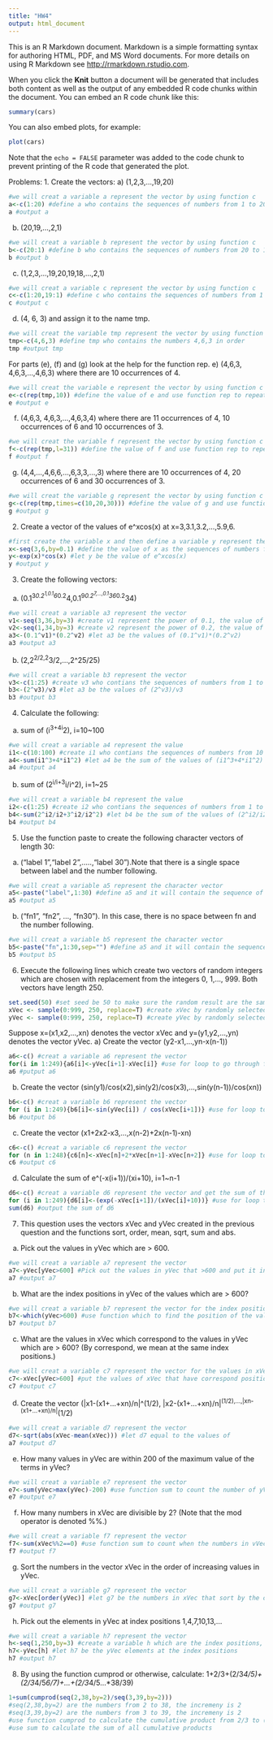 ```yaml
---
title: "HW4"
output: html_document
---
```


This is an R Markdown document. Markdown is a simple formatting syntax for authoring HTML, PDF, and MS Word documents. For more details on using R Markdown see <http://rmarkdown.rstudio.com>.

When you click the **Knit** button a document will be generated that includes both content as well as the output of any embedded R code chunks within the document. You can embed an R code chunk like this:

```r
summary(cars)
```

You can also embed plots, for example:

```r
plot(cars)
```

Note that the `echo = FALSE` parameter was added to the code chunk to prevent printing of the R code that generated the plot.

Problems:
1. Create the vectors:
a) (1,2,3,...,19,20)
```r
#we will creat a variable a represent the vector by using function c
a<-c(1:20) #define a who contains the sequences of numbers from 1 to 20
a #output a 
```
b) (20,19,...,2,1)
```r
#we will creat a variable b represent the vector by using function c
b<-c(20:1) #define b who contains the sequences of numbers from 20 to 1
b #output b
```
c) (1,2,3,...,19,20,19,18,...,2,1)
```r
#we will creat a variable c represent the vector by using function c
c<-c(1:20,19:1) #define c who contains the sequences of numbers from 1 to 20 followed by sequences of numbers from 19 to 1
c #output c
```
d) (4, 6, 3) and assign it to the name tmp.
```r
#we will creat the variable tmp represent the vector by using function c
tmp<-c(4,6,3) #define tmp who contains the numbers 4,6,3 in order
tmp #output tmp
```
For parts (e), (f) and (g) look at the help for the function rep.
e) (4,6,3, 4,6,3,...,4,6,3) where there are 10 occurrences of 4.
```r
#we will creat the variable e represent the vector by using function c
e<-c(rep(tmp,10)) #define the value of e and use function rep to repeat tmp 10 times in e
e #output e
```
f) (4,6,3, 4,6,3,...,4,6,3,4) where there are 11 occurrences of 4, 10
occurrences of 6 and 10 occurrences of 3.
```r
#we will creat the variable f represent the vector by using function c
f<-c(rep(tmp,l=31)) #define the value of f and use function rep to repeat tmp in f until the length of f is 31
f #output f
```
g) (4,4,...,4,6,6,...,6,3,3,...,3) where there  are 10 occurrences of 4, 20 occurrences of 6 and 30 occurrences of 3.
```r
#we will creat the variable g represent the vector by using function c
g<-c(rep(tmp,times=c(10,20,30))) #define the value of g and use function rep to let 4 repeat 10 times, 6 repeat 20 times and 3 repeat 30 times
g #output g
```
2. Create a vector of the values of e^xcos(x) at x=3,3.1,3.2,...,5.9,6.
```r
#first create the variable x and then define a variable y represent the vector of the values of e^xcos(x)
x<-seq(3,6,by=0.1) #define the value of x as the sequences of numbers from 3 to 6, the incremeny is 0.1
y<-exp(x)*cos(x) #let y be the value of e^xcos(x)
y #output y
```
3. Create the following vectors:
a) (0.1^3*0.2^1,0.1^6*0.2^4,0.1^9*0.2^7,...,0.1^36*0.2^34)
```r
#we will creat a variable a3 represent the vector
v1<-seq(3,36,by=3) #create v1 represent the power of 0.1, the value of v1 is the sequences of numbers from 3 to 36, the incremeny is 3
v2<-seq(1,34,by=3) #create v2 represent the power of 0.2, the value of v2 is the sequences of numbers from 1 to 34, the incremeny is 3
a3<-(0.1^v1)*(0.2^v2) #let a3 be the values of (0.1^v1)*(0.2^v2) 
a3 #output a3
```
b) (2,2^2/2,2^3/2,...,2^25/25)
```r
#we will creat a variable b3 represent the vector
v3<-c(1:25) #create v3 who contians the sequences of numbers from 1 to 25
b3<-(2^v3)/v3 #let a3 be the values of (2^v3)/v3
b3 #output b3
```
4. Calculate the following: 
a) sum of (i^3+4i^2), i=10~100
```r
#we will creat a variable a4 represent the value
i1<-c(10:100) #create i1 who contians the sequences of numbers from 10 to 100
a4<-sum(i1^3+4*i1^2) #let a4 be the sum of the values of (i1^3+4*i1^2)
a4 #output a4
```
b) sum of (2^i/i+3^i/i^2), i=1~25
```r
#we will creat a variable b4 represent the value
i2<-c(1:25) #create i2 who contians the sequences of numbers from 1 to 25
b4<-sum(2^i2/i2+3^i2/i2^2) #let b4 be the sum of the values of (2^i2/i2+3^i2/i2^2)
b4 #output b4
```
5. Use the function paste to create the following character vectors of length 30:
a) ("label 1","label 2",.....,"label 30").Note that there is a single space between label and the number following.
```r
#we will creat a variable a5 represent the character vector
a5<-paste("label",1:30) #define a5 and it will contain the sequence of "label" with a number from 1 to 30 in order (have space between)
a5 #output a5
```
b) ("fn1", "fn2", ..., "fn30"). In this case, there is no space between fn and the number following.
```r
#we will creat a variable b5 represent the character vector
b5<-paste("fn",1:30,sep="") #define a5 and it will contain the sequence of "fn" with a number from 1 to 30 in order, and change each pair of "fn" and number to string (no space between)
b5 #output b5
```
6. Execute the following lines which create two vectors of random integers which are chosen with replacement from the integers 0, 1,..., 999. Both vectors have length 250.
```r
set.seed(50) #set seed be 50 to make sure the random result are the same
xVec <- sample(0:999, 250, replace=T) #create xVec by randomly selected 250 integers between 0 to 999 with replacement
yVec <- sample(0:999, 250, replace=T) #create yVec by randomly selected 250 integers between 0 to 999 with replacement
```
Suppose x=(x1,x2,...,xn) denotes the vector xVec and y=(y1,y2,...,yn) denotes the vector yVec.
a) Create the vector (y2-x1,...,yn-x(n-1))
```r
a6<-c() #creat a variable a6 represent the vector
for(i in 1:249){a6[i]<-yVec[i+1]-xVec[i]} #use for loop to go through from the fisrt value to the last in a6, define the values to be yVec(i+1)-xVec(i)
a6 #putput a6
```
b) Create the vector (sin(y1)/cos(x2),sin(y2)/cos(x3),...,sin(y(n-1))/cos(xn))
```r
b6<-c() #creat a variable b6 represent the vector
for (i in 1:249){b6[i]<-sin(yVec[i]) / cos(xVec[i+1])} #use for loop to go through from the fisrt value to the last in b6, define the values to be sin(yVec(i) / cos(xVec(i+1))
b6 #output b6
```
c) Create the vector (x1+2x2-x3,...,x(n-2)+2x(n-1)-xn)
```r
c6<-c() #creat a variable c6 represent the vector
for (n in 1:248){c6[n]<-xVec[n]+2*xVec[n+1]-xVec[n+2]} #use for loop to go through from the fisrt value to the last in c6, define the values to be xVec(n)+2*xVec(n+1)-xVec(n+2)
c6 #output c6
```
d) Calculate the sum of e^(-x(i+1))/(xi+10), i=1~n-1
```r
d6<-c() #creat a variable d6 represent the vector and get the sum of the values
for (i in 1:249){d6[i]<-(exp(-xVec[i+1])/(xVec[i]+10))} #use for loop to go through from the fisrt value to the last in d6, define the values equal to e^(-x(i+1))/(xi+10)
sum(d6) #output the sum of d6
```
7. This question uses the vectors xVec and yVec created in the previous question and the functions sort, order, mean, sqrt, sum and abs.
a) Pick out the values in yVec which are > 600.
```r
#we will creat a variable a7 represent the vector
a7<-yVec[yVec>600] #Pick out the values in yVec that >600 and put it in a7
a7 #output a7
```
b) What are the index positions in yVec of the values which are > 600?
```r
#we will creat a variable b7 represent the vector for the index positions
b7<-which(yVec>600) #use function which to find the position of the value that >600 in yVec
b7 #output b7
```
c) What are the values in xVec which correspond to the values in yVec which are > 600? (By correspond, we mean at the same index
positions.)
```r
#we will creat a variable c7 represent the vector for the values in xVec which correspond to the values in yVec which are > 600
c7<-xVec[yVec>600] #put the values of xVec that have correspond positions to yVec>600 into c7
c7 #output c7
```
d) Create the vector (|x1-(x1+...+xn)/n|^(1/2), |x2-(x1+...+xn)/n|^(1/2),...,|xn-(x1+...+xn)/n|^(1/2)
```r
#we will creat a variable d7 represent the vector
d7<-sqrt(abs(xVec-mean(xVec))) #let d7 equal to the values of 
a7 #output d7
```
e) How many values in yVec are within 200 of the maximum value of
the terms in yVec?
```r
#we will creat a variable e7 represent the vector
e7<-sum(yVec>max(yVec)-200) #use function sum to count the number of yVec that are larger than max(yVec)-200
e7 #output e7
```
f) How many numbers in xVec are divisible by 2? (Note that the mod
operator is denoted %%.)
```r
#we will creat a variable f7 represent the vector
f7<-sum(xVec%%2==0) #use function sum to count when the numbers in vVec are divisible by 2, xVec%%2 should equal to 0 
f7 #output f7
```
g) Sort the numbers in the vector xVec in the order of increasing values in yVec.
```r
#we will creat a variable g7 represent the vector
g7<-xVec[order(yVec)] #let g7 be the numbers in xVec that sort by the order of increasing values in yVec
g7 #output g7
```
h) Pick out the elements in yVec at index positions 1,4,7,10,13,...
```r
#we will creat a variable h7 represent the vector
h<-seq(1,250,by=3) #create a variable h which are the index positions, using function seq to make the numbers be 1 to 250, the incremeny is 3
h7<-yVec[h] #let h7 be the yVec elements at the index positions
h7 #output h7
```
8. By using the function cumprod or otherwise, calculate:
1+2/3+(2/3*4/5)+(2/3*4/5*6/7)+...+(2/3*4/5...*38/39)
```r
1+sum(cumprod(seq(2,38,by=2)/seq(3,39,by=2))) 
#seq(2,38,by=2) are the numbers from 2 to 38, the incremeny is 2
#seq(3,39,by=2) are the numbers from 3 to 39, the incremeny is 2
#use function cumprod to calculate the cumulative product from 2/3 to (2/3*4/5...*38/39)
#use sum to calculate the sum of all cumulative products
```
